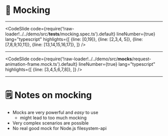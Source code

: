 # 👻 Mocking

---


<CodeSlide 
    code={require('!raw-loader!../../demo/src/__tests__/mocking.spec.ts').default}
    lineNumber={true}
    lang="typescript"
    highlights={[
        {line: [0,19]},
        {line: [2,3,4, 5]},
        {line: [7,8,9,10,11]},
        {line: [13,14,15,16,17]},
    ]}
/>

---

<CodeSlide 
    code={require('!raw-loader!../../demo/src/__mocks__/request-animation-frame.mock.ts').default}
    lineNumber={true}
    lang="typescript"
    highlights={[
        {line: [3,4,5,6,7,8]},
    ]}
/>

---

# 🗒️ Notes on mocking

- Mocks are very powerful and _easy_ to use
  - might lead to too much mocking
- Very complex scenarios are possible
- No real good mock for Node.js filesystem-api